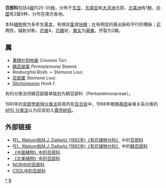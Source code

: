 {{Automatic taxobox
| taxon = Stemonaceae
| authority = [[Adolf_Engler|Engl.]]
| image = Croomia heterosepala 001.jpg
| image_caption = ''[[Croomia_heterosepala|Croomia heterosepala]]''
| subdivision_ranks = [[属|属]]
| subdivision = 参见正文
}}

'''百部科'''包括4[[属|属]]约25-35[[种|种]]，分布于[[东亚|东亚]]、[[东南亚|东南亚]]和[[大洋洲|大洋洲]]北部，[[北美洲|北美洲]]有1[[种|种]]，[[中国|中国]]有2属9种，分布在南方各地。

本科[[植物|植物]]我为多年生[[草本|草本]]，有根状[[茎|茎]]或[[块根|块根]]；[[叶|叶]]有明显的基出脉和平行的横脉；[[花|花]]两性，辐射对称，[[花被|花被]]4，[[花瓣|花瓣]]状，[[果实|果实]]为[[蒴果|蒴果]]，开裂为2瓣。

== 属 ==
* [[黄精叶钩吻属|黄精叶钩吻属]] ''Croomia'' Torr. 
* [[鳞百部属|鳞百部属]] ''Pentastemona'' Steenis 
* ''Roxburghia'' Roxb. =  ''Stemona'' Lour. 
* [[百部属|百部属]] ''Stemona'' Lour. 
* ''[[Stichoneuron|Stichoneuron]]'' Hook.f.

有的分类法将鳞百部属单独划为鳞百部科（Pentastemonaceae）。

1981年的[[克朗奎斯特分类法|克朗奎斯特分类法]]将其列在[[百合目|百合目]]中，1998年根据[[基因|基因]]亲缘关系分类的[[APG_分类法|APG 分类法]]认为应该划入[[露兜树目|露兜树目]]。

==外部链接==
*在[http://delta-intkey.com/angio/ L. Watson和M.J. Dallwitz (1992年)《有花植物分科》] {{WebCite|url=https://www.webcitation.org/67ellSdub?url=http://delta-intkey.com/angio/ |date=20120514150144 |dateformat=iso }}中的[http://delta-intkey.com/angio/www/stemonac.htm 百部科] {{Wayback|url=http://delta-intkey.com/angio/www/stemonac.htm |date=20101213041459 }}
*在[http://delta-intkey.com/angio/ L. Watson和M.J. Dallwitz (1992年)《有花植物分科》] {{WebCite|url=https://www.webcitation.org/67ellSdub?url=http://delta-intkey.com/angio/ |date=20120514150144 |dateformat=iso }}中的[http://delta-intkey.com/angio/www/pentaste.htm 鳞百部科] {{Wayback|url=http://delta-intkey.com/angio/www/pentaste.htm |date=20070627065952 }}
*[http://www.efloras.org/florataxon.aspx?flora_id=2&taxon_id=10849 《中国植物》中的百部科] {{Wayback|url=http://www.efloras.org/florataxon.aspx?flora_id=2&taxon_id=10849 |date=20070313065710 }}
*[http://www.efloras.org/florataxon.aspx?flora_id=1&taxon_id=10849 《北美植物》中的百部科] {{Wayback|url=http://www.efloras.org/florataxon.aspx?flora_id=1&taxon_id=10849 |date=20070617131432 }}
*[http://www.ncbi.nlm.nih.gov/Taxonomy/Browser/wwwtax.cgi?mode=Tree&id=49662&lvl=3&lin=f&keep=1&srchmode=1&unlock NCBI中的百部科] {{Wayback|url=http://www.ncbi.nlm.nih.gov/Taxonomy/Browser/wwwtax.cgi?mode=Tree&id=49662&lvl=3&lin=f&keep=1&srchmode=1&unlock |date=20030428131124 }}
*[http://www.csdl.tamu.edu/FLORA/cgi/gateway_family?fam=Stemonaceae CSDL中的百部科] {{Wayback|url=http://www.csdl.tamu.edu/FLORA/cgi/gateway_family?fam=Stemonaceae |date=20070624042605 }}
{{commons category|Stemonaceae}}
{{Taxonbar|from=Q132225}}

[[Category:百部科|*]]
[[Category:植物科名|B]]
